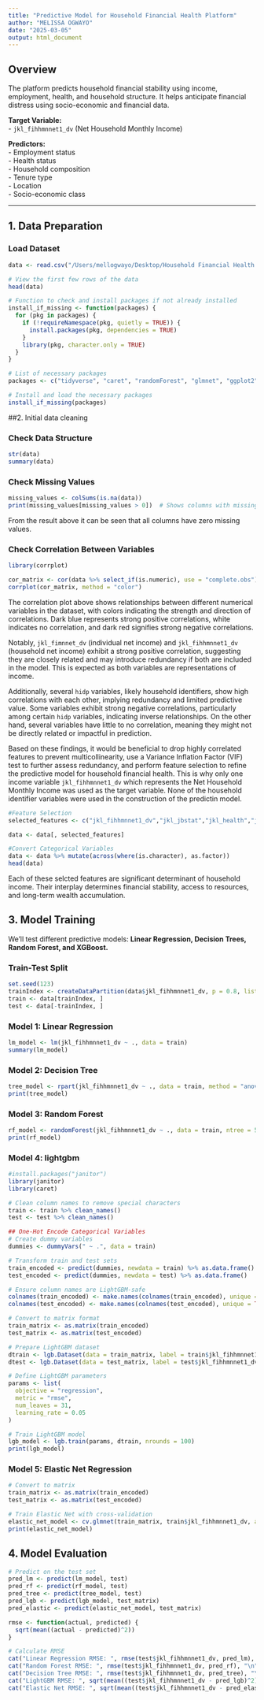 ```yaml
---
title: "Predictive Model for Household Financial Health Platform"
author: "MELISSA OGWAYO"
date: "2025-03-05"
output: html_document
---
```


## Overview  
The platform predicts household financial stability using income, employment, health, and household structure. It helps anticipate financial distress using socio-economic and financial data.

**Target Variable:**  
- `jkl_fihhmnnet1_dv` (Net Household Monthly Income)  

**Predictors:**  
- Employment status  
- Health status  
- Household composition  
- Tenure type  
- Location  
- Socio-economic class  

---

## 1. Data Preparation

### Load Dataset

```r

data <- read.csv("/Users/mellogwayo/Desktop/Household Financial Health Analytics Platform/data/processed/transformed_variables.csv")

# View the first few rows of the data 
head(data)
```

```r
# Function to check and install packages if not already installed
install_if_missing <- function(packages) {
  for (pkg in packages) {
    if (!requireNamespace(pkg, quietly = TRUE)) {
      install.packages(pkg, dependencies = TRUE)
    }
    library(pkg, character.only = TRUE)
  }
}

# List of necessary packages
packages <- c("tidyverse", "caret", "randomForest", "glmnet", "ggplot2", "corrplot", "lightgbm", "dplyr", "magrittr", "MASS", "rpart")

# Install and load the necessary packages
install_if_missing(packages)

```

##2. Initial data cleaning

### Check Data Structure
```r
str(data)
summary(data)
```

### Check Missing Values
```r
missing_values <- colSums(is.na(data))
print(missing_values[missing_values > 0])  # Shows columns with missing values
```

From the result above it can be seen that all columns have zero missing values.

### Check Correlation Between Variables
```r
library(corrplot)

cor_matrix <- cor(data %>% select_if(is.numeric), use = "complete.obs")
corrplot(cor_matrix, method = "color")

```
The correlation plot above shows relationships between different numerical variables in the dataset, with colors indicating the strength and direction of correlations. Dark blue represents strong positive correlations, white indicates no correlation, and dark red signifies strong negative correlations. 

Notably, `jkl_fimnnet_dv` (individual net income) and `jkl_fihhmnnet1_dv` (household net income) exhibit a strong positive correlation, suggesting they are closely related and may introduce redundancy if both are included in the model. This is expected as both variables are representations of income.

Additionally, several `hidp` variables, likely household identifiers, show high correlations with each other, implying redundancy and limited predictive value. Some variables exhibit strong negative correlations, particularly among certain `hidp` variables, indicating inverse relationships. On the other hand, several variables have little to no correlation, meaning they might not be directly related or impactful in prediction. 

Based on these findings, it would be beneficial to drop highly correlated features to prevent multicollinearity, use a Variance Inflation Factor (VIF) test to further assess redundancy, and perform feature selection to refine the predictive model for household financial health. This is why only one income variable `jkl_fihhmnnet1_dv` which represents the Net Household Monthly Income was used as the target variable. None of the household identifier variables were used in the construction of the predictin model.

```r

#Feature Selection
selected_features <- c("jkl_fihhmnnet1_dv","jkl_jbstat","jkl_health","jkl_hhtype_dv","jkl_tenure_dv","jkl_ethn_dv","jkl_gor_dv","jkl_sex_dv")

data <- data[, selected_features]

#Convert Categorical Variables
data <- data %>% mutate(across(where(is.character), as.factor))
head(data)

```

Each of these selcted features are significant determinant of household income. Their interplay determines financial stability, access to resources, and long-term wealth accumulation. 

## 3. Model Training
We'll test different predictive models: **Linear Regression, Decision Trees, Random Forest, and XGBoost.**

### Train-Test Split

```r
set.seed(123)
trainIndex <- createDataPartition(data$jkl_fihhmnnet1_dv, p = 0.8, list = FALSE)
train <- data[trainIndex, ]
test <- data[-trainIndex, ]
```

### Model 1: Linear Regression

```r
lm_model <- lm(jkl_fihhmnnet1_dv ~ ., data = train)
summary(lm_model)
```

### Model 2: Decision Tree

```r
tree_model <- rpart(jkl_fihhmnnet1_dv ~ ., data = train, method = "anova")
print(tree_model)
```


### Model 3: Random Forest

```r
rf_model <- randomForest(jkl_fihhmnnet1_dv ~ ., data = train, ntree = 500)
print(rf_model)
```

### Model 4: lightgbm

```r
#install.packages("janitor")
library(janitor)
library(caret)

# Clean column names to remove special characters
train <- train %>% clean_names()
test <- test %>% clean_names()

## One-Hot Encode Categorical Variables
# Create dummy variables
dummies <- dummyVars(" ~ .", data = train)

# Transform train and test sets
train_encoded <- predict(dummies, newdata = train) %>% as.data.frame()
test_encoded <- predict(dummies, newdata = test) %>% as.data.frame()

# Ensure column names are LightGBM-safe
colnames(train_encoded) <- make.names(colnames(train_encoded), unique = TRUE)
colnames(test_encoded) <- make.names(colnames(test_encoded), unique = TRUE)

# Convert to matrix format
train_matrix <- as.matrix(train_encoded)
test_matrix <- as.matrix(test_encoded)

# Prepare LightGBM dataset
dtrain <- lgb.Dataset(data = train_matrix, label = train$jkl_fihhmnnet1_dv)
dtest <- lgb.Dataset(data = test_matrix, label = test$jkl_fihhmnnet1_dv)

# Define LightGBM parameters
params <- list(
  objective = "regression",
  metric = "rmse",
  num_leaves = 31,
  learning_rate = 0.05
)

# Train LightGBM model
lgb_model <- lgb.train(params, dtrain, nrounds = 100)
print(lgb_model)
```

### Model 5: Elastic Net Regression

```r
# Convert to matrix
train_matrix <- as.matrix(train_encoded)
test_matrix <- as.matrix(test_encoded)

# Train Elastic Net with cross-validation
elastic_net_model <- cv.glmnet(train_matrix, train$jkl_fihhmnnet1_dv, alpha = 0.5)
print(elastic_net_model)
```


## 4. Model Evaluation

```r
# Predict on the test set
pred_lm <- predict(lm_model, test)
pred_rf <- predict(rf_model, test)
pred_tree <- predict(tree_model, test)
pred_lgb <- predict(lgb_model, test_matrix)
pred_elastic <- predict(elastic_net_model, test_matrix)

rmse <- function(actual, predicted) {
  sqrt(mean((actual - predicted)^2))
}

# Calculate RMSE
cat("Linear Regression RMSE: ", rmse(test$jkl_fihhmnnet1_dv, pred_lm), "\n")
cat("Random Forest RMSE: ", rmse(test$jkl_fihhmnnet1_dv, pred_rf), "\n")
cat("Decision Tree RMSE: ", rmse(test$jkl_fihhmnnet1_dv, pred_tree), "\n")
cat("LightGBM RMSE: ", sqrt(mean((test$jkl_fihhmnnet1_dv - pred_lgb)^2)), "\n")
cat("Elastic Net RMSE: ", sqrt(mean((test$jkl_fihhmnnet1_dv - pred_elastic)^2)), "\n")
```

